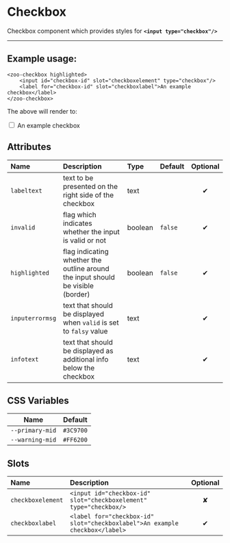 # Checkbox

Checkbox component which provides styles for **`<input type="checkbox"/>`**

***

## Example usage:
	<zoo-checkbox highlighted>
		<input id="checkbox-id" slot="checkboxelement" type="checkbox"/>
		<label for="checkbox-id" slot="checkboxlabel">An example checkbox</label>
	</zoo-checkbox>

The above will render to:

<zoo-checkbox highlighted>
	<input id="checkbox-id" slot="checkboxelement" type="checkbox"/>
	<label htmlFor="checkbox-id" slot="checkboxlabel">An example checkbox</label>
</zoo-checkbox>

## Attributes
|   **Name**    |           **Description**                                                      | **Type** | **Default** | **Optional** |
| :----------- | :-----------------------------------------------------------------------------|:--------|:-----------|:-----------:|
| `labeltext`   | text to be presented on the right side of the checkbox                         | text     |             |   ✔
| `invalid`     | flag which indicates whether the input is valid or not                         | boolean  |   `false`   |   ✔
| `highlighted` |flag indicating whether the outline around the input should be visible (border) | boolean  |   `false`   |   ✔
|`inputerrormsg`| text that should be displayed when `valid` is set to `falsy` value             | text     |             |   ✔
|   `infotext`  | text that should be displayed as additional info below the checkbox            | text     |             |   ✔
## CSS Variables
|        **Name**        |   **Default**  |
| :--------------------: |:--------------:|
| `--primary-mid`        |    `#3C9700`   |
| `--warning-mid`        |    `#FF6200`   |
## Slots
|      **Name**    |           **Description**          | **Optional** | 
| :-------------- | :---------------------------------|:-----------:|
| `checkboxelement`| `<input id="checkbox-id" slot="checkboxelement" type="checkbox/>`| ✘
| `checkboxlabel`  | `<label for="checkbox-id" slot="checkboxlabel">An example checkbox</label>`| ✔
